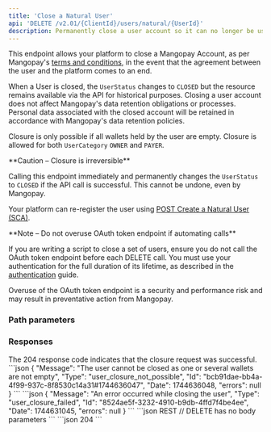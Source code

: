 ```yaml
---
title: 'Close a Natural User'  
api: 'DELETE /v2.01/{ClientId}/users/natural/{UserId}'  
description: Permanently close a user account so it can no longer be used
---
```




This endpoint allows your platform to close a Mangopay Account, as per Mangopay's <a href="https://mangopay.com/terms-and-conditions" target="_blank">terms and conditions</a>, in the event that the agreement between the user and the platform comes to an end.

When a User is closed, the `UserStatus` changes to `CLOSED` but the resource remains available via the API for historical purposes. Closing a user account does not affect Mangopay's data retention obligations or processes. Personal data associated with the closed account will be retained in accordance with Mangopay's data retention policies.

Closure is only possible if all wallets held by the user are empty. Closure is allowed for both `UserCategory` `OWNER` and `PAYER`.

<Warning>
**Caution – Closure is irreversible**

Calling this endpoint immediately and permanently changes the `UserStatus` to `CLOSED` if the API call is successful. This cannot be undone, even by Mangopay. 

Your platform can re-register the user using [POST Create a Natural User (SCA)](/api-reference/users/create-natural-user-sca).
</Warning>

<Note>
**Note – Do not overuse OAuth token endpoint if automating calls**

If you are writing a script to close a set of users, ensure you do not call the OAuth token endpoint before each DELETE call. You must use your authentication for the full duration of its lifetime, as described in the [authentication](/api-reference/overview/authentication#2-use-the-bearer-token-for-its-full-lifetime) guide.

Overuse of the OAuth token endpoint is a security and performance risk and may result in preventative action from Mangopay.
</Note>

### Path parameters  

<UserId />  

### Responses  

<AccordionGroup>
<Accordion title="204 - No Content" defaultOpen>
The 204 response code indicates that the closure request was successful.
</Accordion>
</AccordionGroup>

<AccordionGroup>
<Accordion title="400 - Wallets not empty">
```json 
{
    "Message": "The user cannot be closed as one or several wallets are not empty",
    "Type": "user_closure_not_possible",
    "Id": "bcb91dae-bb4a-4f99-937c-8f8530c14a31#1744636047",
    "Date": 1744636048,
    "errors": null
}
```
</Accordion>
<Accordion title="400 - User already closed">
```json 
{
    "Message": "An error occurred while closing the user",
    "Type": "user_closure_failed",
    "Id": "8524ae5f-3232-4910-b9db-4ffd7f4be4ee",
    "Date": 1744631045,
    "errors": null
}
```
</Accordion>
</AccordionGroup>

<RequestExample>
```json REST
// DELETE has no body parameters
```
<PhpCloseNaturalUser/>
</RequestExample>

<ResponseExample>
```json 204
```
</ResponseExample>
